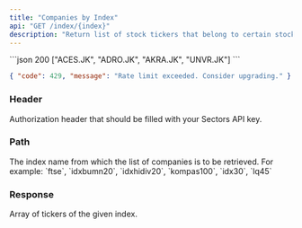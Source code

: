 ```yaml
---
title: "Companies by Index"
api: "GET /index/{index}"
description: "Return list of stock tickers that belong to certain stock index"
---
```


<ResponseExample>
```json 200
["ACES.JK", "ADRO.JK", "AKRA.JK", "UNVR.JK"]
```

```json 429
{ "code": 429, "message": "Rate limit exceeded. Consider upgrading." }
```

</ResponseExample>

### Header

<ParamField header="Authorization" type="string" required>
  Authorization header that should be filled with your Sectors API key.
</ParamField>

### Path

<ParamField path="index" type="string" required>
  The index name from which the list of companies is to be retrieved. For
  example: `ftse`, `idxbumn20`, `idxhidiv20`, `kompas100`, `idx30`, `lq45`
</ParamField>

### Response

<ResponseField name="payload" type="string[]" required>
  Array of tickers of the given index.
</ResponseField>
